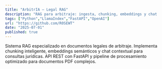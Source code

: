 ```yaml
---
title: "ArbitrIA — Legal RAG"
description: "RAG para arbitraje: ingesta, chunking, embeddings y chat contextual con LlamaIndex."
tags: ["Python","LlamaIndex","FastAPI","OpenAI"]
url: "https://github.com/R0SEWT"
date: "2025-07-01"
published: true
---
```


Sistema RAG especializado en documentos legales de arbitraje. Implementa chunking inteligente, embeddings semánticos y chat contextual para consultas jurídicas. API REST con FastAPI y pipeline de procesamiento optimizado para documentos PDF complejos.
